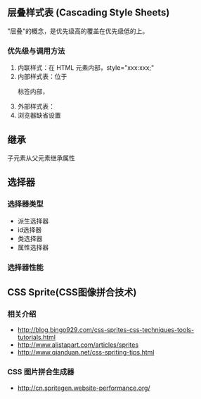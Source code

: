 ==层叠样式表 (Cascading Style Sheets)==
"层叠"的概念，是优先级高的覆盖在优先级低的上。  
===优先级与调用方法===
# 内联样式：在 HTML 元素内部，style="xxx:xxx;"
# 内部样式表：位于 <head> 标签内部，<style></style>
# 外部样式表：<LINK REL=StyleSheet HREF="style.css" TYPE="text/css" MEDIA=screen>
# 浏览器缺省设置

==继承==
子元素从父元素继承属性
    
==选择器==
===选择器类型===
* 派生选择器
* id选择器
* 类选择器
* 属性选择器
===选择器性能===

==CSS Sprite(CSS图像拼合技术)==
===相关介绍===
* [[http://blog.bingo929.com/css-sprites-css-techniques-tools-tutorials.html]]
* [[http://www.alistapart.com/articles/sprites]]
* [[http://www.qianduan.net/css-spriting-tips.html]]
===CSS 图片拼合生成器===
* [[http://cn.spritegen.website-performance.org/]]


